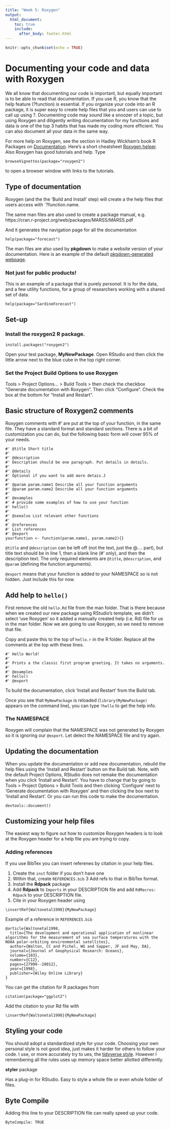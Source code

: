 ```yaml
---
title: "Week 5: Roxygen"
output:
  html_document:
    toc: true
    include:
      after_body: footer.html
---
```


```r
knitr::opts_chunk$set(echo = TRUE)
```

# Documenting your code and data with Roxygen

We all know that documenting our code is important, but equally important is to be able to read that documentation. If you use R, you know that the help feature (?function) is essential. If you organize your code into an R package, it is super easy to create help files that you and users can use to call up using ?. Documenting code may sound like a snoozer of a topic, but using Roxygen and diligently writing documentation for my functions and data is one of the top 3 habits that has made my coding more efficient. You can also document all your data in the same way.

For more help on Roxygen, see the section in Hadley Wickham's book R Packages on [Documentation](http://r-pkgs.had.co.nz/man.html). Here's a short cheatsheet [Roxygen helper](https://stuff.mit.edu/afs/athena/software/r/current/RStudio/resources/roxygen_help.html).  Also Roxygen has good tutorials and help. Type
```
browseVignettes(package="roxygen2")
```
to open a browser window with links to the tutorials.

## Type of documentation

Roxygen (and the the 'Build and Install' step) will create a the help files that users access with `?function.name.

The same man files are also used to create a package manual, e.g. 
https://cran.r-project.org/web/packages/MARSS/MARSS.pdf

And it generates the navigation page for all the documentation
```
help(package="forecast")
```

The man files are also used by **pkgdown** to make a website version of your documentation.
Here is an example of the default [pkgdown-generated webpage](http://jebyrnes.github.io/multifunc/index.html).

### Not just for public products!

This is an example of a package that is purely *personal*. It is for the data, and a few utility functions, for a group of researchers working with a shared set of data.

```
help(package="SardineForecast")
```


## Set-up

### Install the **roxygen2** R package.

```
install.packages("roxygen2")
```

Open your test package, **MyNewPackage**. Open RStudio and then click the little arrow next to the blue cube in the top right corner.

### Set the Project Build Options to use Roxygen

Tools > Project Options... > Build Tools > then check the checkbox "Generate documentation with Roxygen". Then click "Configure". Check the box at the bottom for "Install and Restart".

## Basic structure of Roxygen2 comments

Roxygen comments with #' are put at the top of your function, in the same file. They have a standard format and standard sections. There is a bit of customization you can do, but the following basic form will cover 95% of your needs.

```
#' @title Short title
#'
#' @description 
#' Description should be one paragraph. Put details in details.
#'
#' @details
#' Optional if you want to add more detais.J
#'
#' @param param.name1 Describe all your function arguments
#' @param param.name2 Describe all your function arguments
#'
#' @examples
#' # provide some examples of how to use your function
#' hello()
#'
#' @seealso List relevant other functions
#' 
#` @references 
#' List references
#' @export
yourfunction <- function(param.name1, param.name2){}
```

`@title` and `@description` can be left off (not the text, just the @.... part), but title text should be in line 1, then a blank line (#' only), and then the description text. The only required elements are `@title`, `@description`, and `@param` (defining the function arguments).

`@export` means that your function is added to your NAMESPACE so is not hidden.  Just include this for now.


## Add help to `hello()`

First remove the old `hello.Rd` file from the man folder. That is there because when we created our new package using RStudio's template, we didn't select 'use Roxygen' so it added a manually created help (i.e. Rd) file for us in the man folder. Now we are going to use Roxygen, so we need to remove that file.

Copy and paste this to the top of `hello.r` in the R folder. Replace all the comments at the top with these lines.

```
#' Hello World!
#'
#' Prints a the classic first program greeting. It takes no arguments.
#'
#' @examples
#' hello()
#' @export
```

To build the documentation, click 'Install and Restart' from the Build tab.

Once you see that `MyNewPackage` is reloaded (`library(MyNewPackage)` appears on the command line), you can type `?hello` to get the help info.

### The NAMESPACE

Roxygen will complain that the NAMESPACE was not generated by Roxygen so it is ignoring our `@export`. Let delect the NAMESPACE file and try again.

## Updating the documentation

When you update the documentation or add new documentation, rebuild the help files using the 'Install and Restart' button on the Build tab. Note, with the default Project Options, RStudio does not remake the documentation when you click 'Install and Restart'.  You have to change that by going to Tools > Project Options > Build Tools and then clicking 'Configure' next to 'Generate documentation with Roxygen' and then clicking the box next to 'Install and Restart'.  Or you can run this code to make the documentation.

```
devtools::document()
```


## Customizing your help files

The easiest way to figure out how to customize Roxygen headers is to look at the Roxygen header for a help file you are trying to copy.

### Adding references

If you use BibTex you can insert referenes by citation in your help files.

1. Create the `inst` folder if you don't have one
2. Within that, create `REFERENCES.bib`
3  Add refs to that in BibTex format.
4. Install the **Rdpack** package
5. Add **Rdpack** to `Imports` in your DESCRIPTION file and add `RdMacros: Rdpack` to your DESCRIPTION file.
3. Cite in your Roxygen header using
```
\insertRef{Waltonetal1998}{MyNewPackage}
```


Example of a reference in `REFERENCES.bib`

```
@article{Waltonetal1998,
  title={The development and operational application of nonlinear algorithms for the measurement of sea surface temperatures with the NOAA polar-orbiting environmental satellites},
  author={Walton, CC and Pichel, WG and Sapper, JF and May, DA},
  journal={Journal of Geophysical Research: Oceans},
  volume={103},
  number={C12},
  pages={27999--28012},
  year={1998},
  publisher={Wiley Online Library}
}
```

You can get the citation for R packages from 

```
citation(package="ggplot2")
```

Add the citation to your Rd file with

```
\insertRef{Waltonetal1998}{MyNewPackage}
```

## Styling your code

You should adopt a standardized style for your code. Choosing your own personal style is not good idea, just makes it harder for others to follow your code. I use, or more accurately try to ues, the [tidyverse style](https://style.tidyverse.org/). However I remembering all the rules uses up memory space better allotted differently.

**styler** package

Has a plug-in for RStudio. Easy to style a whole file or even whole folder of files.

## Byte Compile

Adding this line to your DESCRIPTION file can really speed up your code.

```
ByteCompile: TRUE
```



